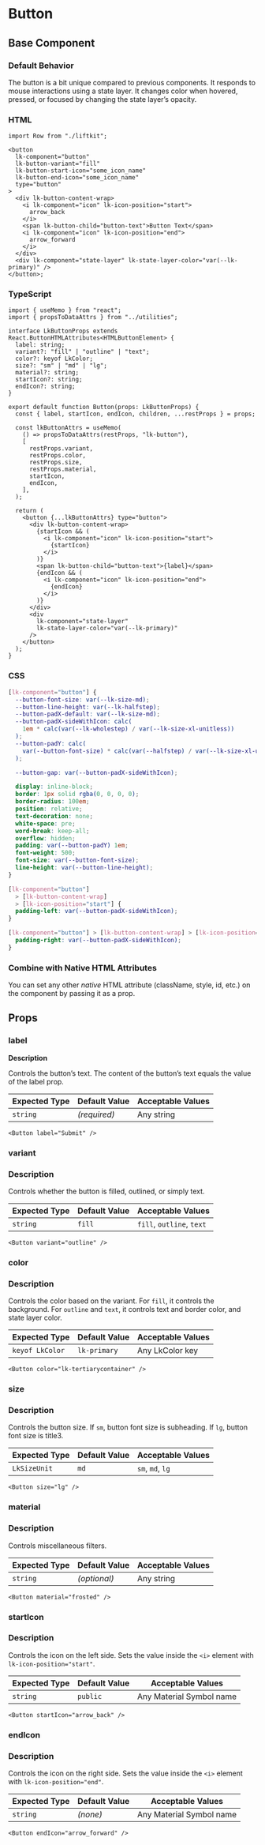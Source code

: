 # Button

## Base Component

### Default Behavior

The button is a bit unique compared to previous components. It responds to mouse interactions using a state layer. It changes color when hovered, pressed, or focused by changing the state layer’s opacity.

### HTML

```tsx
import Row from "./liftkit";

<button
  lk-component="button"
  lk-button-variant="fill"
  lk-button-start-icon="some_icon_name"
  lk-button-end-icon="some_icon_name"
  type="button"
>
  <div lk-button-content-wrap>
    <i lk-component="icon" lk-icon-position="start">
      arrow_back
    </i>
    <span lk-button-child="button-text">Button Text</span>
    <i lk-component="icon" lk-icon-position="end">
      arrow_forward
    </i>
  </div>
  <div lk-component="state-layer" lk-state-layer-color="var(--lk-primary)" />
</button>;
```

### TypeScript

```tsx
import { useMemo } from "react";
import { propsToDataAttrs } from "../utilities";

interface LkButtonProps extends React.ButtonHTMLAttributes<HTMLButtonElement> {
  label: string;
  variant?: "fill" | "outline" | "text";
  color?: keyof LkColor;
  size?: "sm" | "md" | "lg";
  material?: string;
  startIcon?: string;
  endIcon?: string;
}

export default function Button(props: LkButtonProps) {
  const { label, startIcon, endIcon, children, ...restProps } = props;

  const lkButtonAttrs = useMemo(
    () => propsToDataAttrs(restProps, "lk-button"),
    [
      restProps.variant,
      restProps.color,
      restProps.size,
      restProps.material,
      startIcon,
      endIcon,
    ],
  );

  return (
    <button {...lkButtonAttrs} type="button">
      <div lk-button-content-wrap>
        {startIcon && (
          <i lk-component="icon" lk-icon-position="start">
            {startIcon}
          </i>
        )}
        <span lk-button-child="button-text">{label}</span>
        {endIcon && (
          <i lk-component="icon" lk-icon-position="end">
            {endIcon}
          </i>
        )}
      </div>
      <div
        lk-component="state-layer"
        lk-state-layer-color="var(--lk-primary)"
      />
    </button>
  );
}
```

### CSS

```css
[lk-component="button"] {
  --button-font-size: var(--lk-size-md);
  --button-line-height: var(--lk-halfstep);
  --button-padX-default: var(--lk-size-md);
  --button-padX-sideWithIcon: calc(
    1em * calc(var(--lk-wholestep) / var(--lk-size-xl-unitless))
  );
  --button-padY: calc(
    var(--button-font-size) * calc(var(--halfstep) / var(--lk-size-xl-unitless))
  );

  --button-gap: var(--button-padX-sideWithIcon);

  display: inline-block;
  border: 1px solid rgba(0, 0, 0, 0);
  border-radius: 100em;
  position: relative;
  text-decoration: none;
  white-space: pre;
  word-break: keep-all;
  overflow: hidden;
  padding: var(--button-padY) 1em;
  font-weight: 500;
  font-size: var(--button-font-size);
  line-height: var(--button-line-height);
}

[lk-component="button"]
  > [lk-button-content-wrap]
  > [lk-icon-position="start"] {
  padding-left: var(--button-padX-sideWithIcon);
}

[lk-component="button"] > [lk-button-content-wrap] > [lk-icon-position="end"] {
  padding-right: var(--button-padX-sideWithIcon);
}
```

### Combine with Native HTML Attributes

You can set any other _native_ HTML attribute (className, style, id, etc.) on the component by passing it as a prop.

## Props

### label

**Description**

Controls the button’s text. The content of the button’s text equals the value of the label prop.

| **Expected Type** | **Default Value** | **Acceptable Values** |
| ----------------- | ----------------- | --------------------- |
| `string`          | _(required)_      | Any string            |

```tsx
<Button label="Submit" />
```

### variant

### Description

Controls whether the button is filled, outlined, or simply text.

| **Expected Type** | **Default Value** | **Acceptable Values**     |
| ----------------- | ----------------- | ------------------------- |
| `string`          | `fill`            | `fill`, `outline`, `text` |

```tsx
<Button variant="outline" />
```

### color

### Description

Controls the color based on the variant. For `fill`, it controls the background. For `outline` and `text`, it controls text and border color, and state layer color.

| **Expected Type** | **Default Value** | **Acceptable Values** |
| ----------------- | ----------------- | --------------------- |
| `keyof LkColor`   | `lk-primary`      | Any LkColor key       |

```tsx
<Button color="lk-tertiarycontainer" />
```

### size

### Description

Controls the button size. If `sm`, button font size is subheading. If `lg`, button font size is title3.

| **Expected Type** | **Default Value** | **Acceptable Values** |
| ----------------- | ----------------- | --------------------- |
| `LkSizeUnit`      | `md`              | `sm`, `md`, `lg`      |

```tsx
<Button size="lg" />
```

### material

### Description

Controls miscellaneous filters.

| **Expected Type** | **Default Value** | **Acceptable Values** |
| ----------------- | ----------------- | --------------------- |
| `string`          | _(optional)_      | Any string            |

```tsx
<Button material="frosted" />
```

### startIcon

### Description

Controls the icon on the left side. Sets the value inside the `<i>` element with `lk-icon-position="start"`.

| **Expected Type** | **Default Value** | **Acceptable Values**    |
| ----------------- | ----------------- | ------------------------ |
| `string`          | `public`          | Any Material Symbol name |

```tsx
<Button startIcon="arrow_back" />
```

### endIcon

### Description

Controls the icon on the right side. Sets the value inside the `<i>` element with `lk-icon-position="end"`.

| **Expected Type** | **Default Value** | **Acceptable Values**    |
| ----------------- | ----------------- | ------------------------ |
| `string`          | _(none)_          | Any Material Symbol name |

```tsx
<Button endIcon="arrow_forward" />
```
